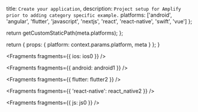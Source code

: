 
  title: `Create your application`,
  description: `Project setup for Amplify prior to adding category specific example.`
  platforms: ['android', 'angular', 'flutter', 'javascript', 'nextjs', 'react', 'react-native', 'swift', 'vue']
};

  return getCustomStaticPath(meta.platforms);
};

  return {
    props: {
      platform: context.params.platform,
      meta
    }
  };
}


<Fragments fragments={{ ios: ios0 }} />


<Fragments fragments={{ android: android1 }} />


<Fragments fragments={{ flutter: flutter2 }} />


<Fragments fragments={{ 'react-native': react_native2 }} />


<Fragments fragments={{ js: js0 }} />
